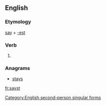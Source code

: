 ==English==

===Etymology===
[[say]] + [[-est]]

===Verb===
{{en-verb form}}

# {{context|archaic|lang=en}} {{form of|Second-person singular simple present form|say}}

===Anagrams===
* [[stays#English|stays]]

[[Category:English second-person singular forms]]

[[fr:sayst]]